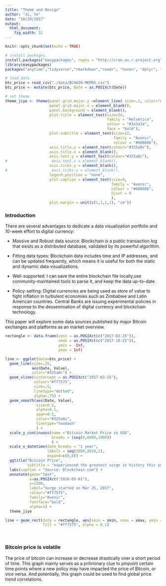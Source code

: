 ```yaml
---
title: "Theme and Design"
author: "Ji, Ye"
date: "10/20/2017"
output:
  html_document:
    fig_width: 12
---
```


```r
knitr::opts_chunk$set(echo = TRUE)
```

```r
# install packages.
install.packages("easypackages", repos = "http://cran.us.r-project.org")
library(easypackages)
packages("anytime","tidyverse","rmarkdown","readr", "haven", "dplyr", "stringr", "ggplot2", "xts", "igraph")

# load data
btc_price = read_csv("./data/BCHAIN-MKPRU.csv")
btc_price <- mutate(btc_price, Date = as.POSIXct(Date))

# set theme
theme_jiye <- theme(panel.grid.major.y =element_line( size=.1, color="#999999"),
                    panel.grid.major.x = element_blank(),
                    panel.background = element_blank(),
                    plot.title = element_text(size=24,
                                              family = "Helvetica",
                                              colour = "#3a3a3a",
                                              face = "bold"),
                    plot.subtitle = element_text(size=12,
                                                 family = "Avenir",
                                                 colour = "#666666"),
                    axis.title.y = element_text(colour="#325a8c"),
                    axis.title.x = element_blank(),
                    axis.text.y = element_text(colour="#325a8c"),
#                    axis.text.x = element_blank(),
                    axis.ticks.y = element_blank(),
#                    axis.ticks.x = element_blank(),
                    legend.position = "none",
                    plot.caption = element_text(size=8,
                                                family = "Avenir",
                                                colour = "#666666",
                                                hjust = 0
                                                ),
                    plot.margin = unit(c(1,1,1,1), "cm"))
```

### Introduction

There are several advantages to dedicate a data visualization portfolio and 10-week effort to digital currency:

* Massive and Robust data source: Blockchain is a public transaction log
  that exists as a distributed database, validated by its powerful algorithm.
    
* Fitting data types: Blockchain data includes time and IP addresses, and 
  can be updated frequently, which means it is useful for both the static and
  dynamic data visualizations.
    
* Well-supported: I can save the entire blockchain file locally,use 
  community-maintained tools to parse it, and keep the data up-to-date.
    
* Policy-setting: Digital currencies are being used as store of value to 
fight inflation in turbulent economies such as Zimbabwe and Latin American
countries. Central Banks are issuing experimental policies in response to 
the dessemination of digital currency and blockchain technology.
    
This paper will explore some data sources published by major Bitcoin exchanges and platforms as an market overview.
<br/>

``` r
rectangle <- data.frame(xmin = as.POSIXct(c("2017-03-25")),
                        xmax = as.POSIXct(c("2017-10-21")),
                        ymin = -Inf,
                        ymax = Inf)

line <- ggplot(data=btc_price) +
  geom_line(size=.25,
            aes(Date, Value),
            color="#325a8c") +
  geom_vline(xintercept = as.POSIXct("2017-03-25"),
             colour="#ff7575",
             size=.5,
             linetype="dotted",
             alpha=.75) +
  geom_smooth(aes(Date, Value),
              size=0.5,
              alpha=0.1,
              span=0.5,
              color="#325a8c",
              linetype="twodash"
              ) +
  scale_y_continuous(name ="Bitcoin Market Price in USD",
                     breaks = (seq(0,6000,1000))
                     ) +
  scale_x_datetime(date_breaks = "1 year",
                   labels = seq(2009,2018,1),
                   expand=c(0,0)) +
  ggtitle("Bitcoin Price",
          subtitle = "experienced the greatest surge in history this year") +
  labs(caption = "Source: Blockchain.com") +
  annotate(geom="text",
           x=as.POSIXct("2016-05-01"),
           y=2200,
           label="Surge started on Mar 25, 2017",
           colour="#ff7575",
           family="Avenir",
           fontface="bold",
           alpha=1) +
  theme_jiye

line + geom_rect(data = rectangle, aes(xmin = xmin, xmax = xmax, ymin = ymin, ymax = ymax),
                 fill = "#ff7575", alpha = 0.1)
```

<br/>

### Bitcoin price is volatile

The price of bitcoin can increase or decrease drastically over a
short period of time. This graph mainly serves as a priliminary 
clue to pinpoint certain time points where a new policy may have
impacted the price of Bitcoin, or vice versa. And potentially, 
this graph could be used to find global price trend correlations.

<br/>
